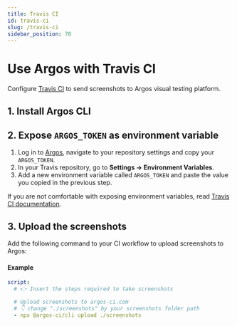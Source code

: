 ```yaml
---
title: Travis CI
id: travis-ci
slug: /travis-ci
sidebar_position: 70
---
```



# Use Argos with Travis CI

Configure [Travis CI](https://www.travis-ci.com/) to send screenshots to Argos visual testing platform.

## 1. Install Argos CLI

<InstallDevDep dependency="@argos-ci/cli" />

## 2. Expose `ARGOS_TOKEN` as environment variable

1. Log in to [Argos](https://app.argos-ci.com), navigate to your repository settings and copy your `ARGOS_TOKEN`.
2. In your Travis repository, go to **Settings -> Environment Variables**.
3. Add a new environment variable called `ARGOS_TOKEN` and paste the value you copied in the previous step.

If you are not comfortable with exposing environment variables, read [Travis CI documentation](https://docs.travis-ci.com/user/environment-variables/#defining-variables-in-repository-settings).

## 3. Upload the screenshots

Add the following command to your CI workflow to upload screenshots to Argos:

<RunPkgCommand command="@argos-ci/cli upload ./screenshots" />

#### Example

```yml title=".travis.yml"
script:
  # 👉 Insert the steps required to take screenshots

  # Upload screenshots to argos-ci.com
  # 👇 change "./screenshots" by your screenshots folder path
  - npx @argos-ci/cli upload ./screenshots
```

<Enjoy />
